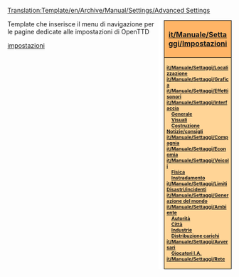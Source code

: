 <noinclude>[[Translation:Template/en/Archive/Manual/Settings/Advanced Settings]]</noinclude><div style="float:right; padding-left:12px; background:#ffffff;">
<div style="width:140px; border:1px solid #000000; background:#ffb466; padding:5px; -moz-border-radius-topleft:5px; -moz-border-radius-topright:5px; font-size: 12pt;">
<center><strong><font size="3">[[it/Manuale/Settaggi/Impostazioni]]</font></strong></center>
</div>
<div style="width:140px;  border:1px solid black; border-top-width: 0px; background:#ffd496; padding:5px; -moz-border-radius-bottomleft:5px; -moz-border-radius-bottomright:8px; font-size: 8pt;">
<strong>
[[it/Manuale/Settaggi/Localizzazione]]<br />
[[it/Manuale/Settaggi/Grafica]]<br />
[[it/Manuale/Settaggi/Effetti sonori]]<br />
[[it/Manuale/Settaggi/Interfaccia]]<br />
&emsp;[[it/Manuale/Settaggi/Interfaccia#generale|Generale]]<br />
&emsp;[[it/Manuale/Settaggi/Interfaccia#visuali|Visuali]]<br />
&emsp;[[it/Manuale/Settaggi/Interfaccia#costruzione|Costruzione]]<br />
[[it/Manuale/Settaggi/Notizie|Notizie/consigli]]<br />
[[it/Manuale/Settaggi/Compagnia]]<br />
[[it/Manuale/Settaggi/Economia]]<br />
[[it/Manuale/Settaggi/Veicoli]]<br />
&emsp;[[it/Manuale/Settaggi/Veicoli#fisica|Fisica]]<br />
&emsp;[[it/Manuale/Settaggi/Veicoli#instradamento|Instradamento]]<br />
[[it/Manuale/Settaggi/Limiti]]<br />
[[it/Manuale/Settaggi/Disastri|Disastri/incidenti]]<br />
[[it/Manuale/Settaggi/Generazione del mondo]]<br />
[[it/Manuale/Settaggi/Ambiente]]<br />
&emsp;[[it/Manuale/Settaggi/Ambiente#autorita|Autorità]]<br />
&emsp;[[it/Manuale/Settaggi/Ambiente#citta|Città]]<br />
&emsp;[[it/Manuale/Settaggi/Ambiente#industrie|Industrie]]<br />
&emsp;[[it/Manuale/Settaggi/Ambiente#distribuzione-dei-carichi|Distribuzione carichi]]<br />
[[it/Manuale/Settaggi/Avversari]]<br />
&emsp;[[it/Manuale/Settaggi/Avversari#giocatori-controllati-dal-computer|Giocatori I.A.]]<br />
[[it/Manuale/Settaggi/Rete]]<br />




</strong>
</div>
</div>

<noinclude>
Template che inserisce il menu di navigazione per le pagine dedicate alle impostazioni di OpenTTD <br />
{{it/S|it/Manuale/Settaggi/MenuImp}}
[[Category:it/Navigazione|impostazioni]]
</noinclude>